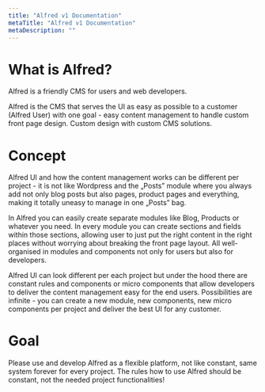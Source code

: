 ```yaml
---
title: "Alfred v1 Documentation"
metaTitle: "Alfred v1 Documentation"
metaDescription: ""
---
```


# What is Alfred?
Alfred is a friendly CMS for users and web developers.

Alfred is the CMS that serves the UI as easy as possible to a customer (Alfred User) with one goal - easy content management to handle custom front page design. Custom design with custom CMS solutions. 

# Concept
Alfred UI and how the content management works can be different per project - it is not like Wordpress and the „Posts” module where you always add not only blog posts but also pages, product pages and everything, making it totally uneasy to manage in one „Posts” bag.

In Alfred you can easily create separate modules like Blog, Products or whatever you need. In every module you can create sections and fields within those sections, allowing user to just put the right content in the right places without worrying about breaking the front page layout. All well-organised in modules and components not only for users but also for developers.

Alfred UI can look different per each project but under the hood there are constant rules and components or micro components that allow developers to deliver the content management easy for the end users. Possibilities are infinite - you can create a new module, new components, new micro components per project and deliver the best UI for any customer.

# Goal
Please use and develop Alfred as a flexible platform, not like constant, same system forever for every project. The rules how to use Alfred should be constant, not the needed project functionalities!